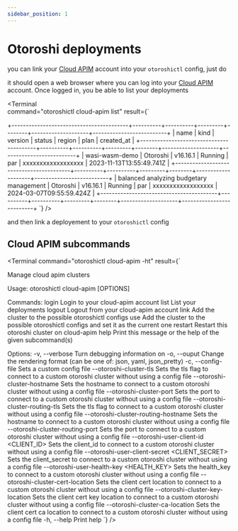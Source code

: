 ```yaml
---
sidebar_position: 1
---
```



# Otoroshi deployments

you can link your [Cloud APIM](https://www.cloud-apim.com) account into your `otoroshictl` config, just do

<Terminal command="otoroshictl cloud-apim login" />

it should open a web browser where you can log into your [Cloud APIM](https://www.cloud-apim.com) account. Once logged in, you be able to list your deployments


<Terminal  
    command="otoroshictl cloud-apim list"
    result={`

+-----------------------------------------+----------+----------+---------+--------+--------------------+--------------------------+
| name                                    | kind     | version  | status  | region | plan               | created_at               |
+-----------------------------------------+----------+----------+---------+--------+--------------------+--------------------------+
| wasi-wasm-demo                          | Otoroshi | v16.16.1 | Running | par    | xxxxxxxxxxxxxxxxxx | 2023-11-13T13:55:49.741Z |
+-----------------------------------------+----------+----------+---------+--------+--------------------+--------------------------+
| balanced analyzing budgetary management | Otoroshi | v16.16.1 | Running | par    | xxxxxxxxxxxxxxxxxx | 2024-03-07T09:55:59.424Z |
+-----------------------------------------+----------+----------+---------+--------+--------------------+--------------------------+
`} />


and then link a deployement to your `otoroshictl` config

<Terminal command="otoroshictl cloud-apim link wasi-wasm-demo" />


## Cloud APIM subcommands

<Terminal 
    command="otoroshictl cloud-apim -ht"
    result={`

Manage cloud apim clusters

Usage: otoroshictl cloud-apim [OPTIONS] <COMMAND>

Commands:
  login    Login to your cloud-apim account
  list     List your deployments
  logout   Logout from your cloud-apim account
  link     Add the cluster to the possible otoroshictl configs
  use      Add the cluster to the possible otoroshictl configs and set it as the current one
  restart  Restart this otoroshi cluster on cloud-apim
  help     Print this message or the help of the given subcommand(s)

Options:
  -v, --verbose
          Turn debugging information on
  -o, --ouput <FORMAT>
          Change the rendering format (can be one of: json, yaml, json_pretty)
  -c, --config-file <FILE or URL>
          Sets a custom config file
      --otoroshi-cluster-tls
          Sets the tls flag to connect to a custom otoroshi cluster without using a config file
      --otoroshi-cluster-hostname <HOSTNAME>
          Sets the hostname to connect to a custom otoroshi cluster without using a config file
      --otoroshi-cluster-port <PORT>
          Sets the port to connect to a custom otoroshi cluster without using a config file
      --otoroshi-cluster-routing-tls
          Sets the tls flag to connect to a custom otoroshi cluster without using a config file
      --otoroshi-cluster-routing-hostname <HOSTNAME>
          Sets the hostname to connect to a custom otoroshi cluster without using a config file
      --otoroshi-cluster-routing-port <PORT>
          Sets the port to connect to a custom otoroshi cluster without using a config file
      --otoroshi-user-client-id <CLIENT_ID>
          Sets the client_id to connect to a custom otoroshi cluster without using a config file
      --otoroshi-user-client-secret <CLIENT_SECRET>
          Sets the client_secret to connect to a custom otoroshi cluster without using a config file
      --otoroshi-user-health-key <HEALTH_KEY>
          Sets the health_key to connect to a custom otoroshi cluster without using a config file
      --otoroshi-cluster-cert-location <FILE>
          Sets the client cert location to connect to a custom otoroshi cluster without using a config file
      --otoroshi-cluster-key-location <FILE>
          Sets the client cert key location to connect to a custom otoroshi cluster without using a config file
      --otoroshi-cluster-ca-location <FILE>
          Sets the client cert ca location to connect to a custom otoroshi cluster without using a config file
  -h, --help
          Print help
`} />